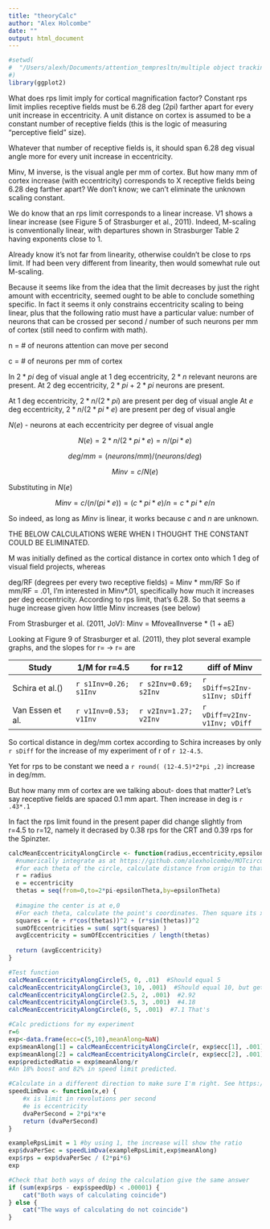 ```yaml
---
title: "theoryCalc"
author: "Alex Holcombe"
date: ""
output: html_document
---
```

```r

#setwd(
#  "/Users/alexh/Documents/attention_tempresltn/multiple object tracking/newTraj/newTraj_repo/analysis"
#)
library(ggplot2)
```

What does rps limit imply for cortical magnification factor?
Constant rps limit implies receptive fields must be 6.28 deg (2pi) farther apart for every unit increase in eccentricity. 
A unit distance on cortex is assumed to be a constant number of receptive fields (this is the logic of measuring "perceptive field" size).

Whatever that number of receptive fields is, it should span 6.28 deg visual angle more for every unit increase in eccentricity.

Minv, M inverse, is the visual angle per mm of cortex. But how many mm of cortex increase (with eccentricity) corresponds to X receptive fields being 6.28 deg farther apart? We don't know; we can't eliminate the unknown scaling constant.

We do know that an rps limit corresponds to a linear increase. V1 shows a linear increase (see Figure 5 of Strasburger et al., 2011). Indeed, M-scaling is conventionally linear, with departures shown in Strasburger Table 2 having exponents close to 1.

Already know it's not far from linearity, otherwise couldn't be close to rps limit. If had been very different from linearity, then would somewhat rule out M-scaling.

Because it seems like from the idea that the limit decreases by just the right amount with eccentricity, seemed ought to be able to conclude something specific. In fact it seems it only constrains eccentricity scaling to being linear, plus that the following ratio must have a particular value: number of neurons that can be crossed per second / number of such neurons per mm of cortex (still need to confirm with math).

n = # of neurons attention can move per second

c = # of neurons per mm of cortex



In $2*pi$ deg of visual angle at 1 deg eccentricity, $2*n$ relevant neurons are present.
At 2 deg eccentricity, $2*pi$ + $2*pi$ neurons are present.

At 1 deg eccentricity, $2*n/(2*pi)$  are present per deg of visual angle
At $e$ deg eccentricity, $2*n/(2*pi*e)$ are present per deg of visual angle

$N(e)$ - neurons at each eccentricity per degree of visual angle

$$N(e) = 2*n/(2*pi*e) = n/(pi*e)$$

$$deg/mm = (neurons/mm) / (neurons/deg)$$
 
$$Minv = c/N(e)$$

Substituting in $N(e)$

$$Minv = c/(n/(pi*e)) = (c*pi*e)/n = c*pi*e/n$$

So indeed, as long as $Minv$ is linear, it works because $c$ and $n$ are unknown.


THE BELOW CALCULATIONS WERE WHEN I THOUGHT THE CONSTANT COULD BE ELIMINATED. 

M was initially defined as the cortical distance in cortex onto which 1 deg of visual field projects, whereas

deg/RF (degrees per every two receptive fields) = Minv * mm/RF
So if mm/RF = .01, I'm interested in Minv*.01, specifically how much it increases per deg eccentricity. According to rps limit, that's 6.28. So that seems a huge increase given how little Minv increases (see below)


From Strasburger et al. (2011, JoV):
Minv = MfovealInverse * (1 + aE)  

Looking at Figure 9 of Strasburger et al. (2011), they plot several example graphs, and the slopes for r= -> r= are

Study |          1/M for r=4.5 | for r=12     |  diff of Minv            
------------- | ------------- | ------------- | ------------- 
Schira et al.() |  `r s1Inv=0.26; s1Inv` | `r s2Inv=0.69; s2Inv` | `r sDiff=s2Inv-s1Inv; sDiff`
Van Essen et al. | `r v1Inv=0.53; v1Inv` | `r v2Inv=1.27; v2Inv` | `r vDiff=v2Inv-v1Inv; vDiff`

So cortical distance in deg/mm cortex according to Schira increases by only `r sDiff` for the increase of my experiment of r of `r 12-4.5`.

Yet for rps to be constant we need a `r round( (12-4.5)*2*pi ,2) ` increase in deg/mm.

But how many mm of cortex are we talking about- does that matter? Let's say receptive fields are spaced 0.1 mm apart.
Then increase in deg is `r .43*.1`

In fact the rps limit found in the present paper did change slightly from r=4.5 to r=12, namely it decrased by 0.38 rps for the CRT and 0.39 rps for the Spinzter.

```r

calcMeanEccentricityAlongCircle <- function(radius,eccentricity,epsilonTheta) {
  #numerically integrate as at https://github.com/alexholcombe/MOTcircular/blob/master/analysis/theory.md
  #for each theta of the circle, calculate distance from origin to that point
  r = radius
  e = eccentricity
  thetas = seq(from=0,to=2*pi-epsilonTheta,by=epsilonTheta)
  
  #imagine the center is at e,0
  #For each theta, calculate the point's coordinates. Then square its x and y, square root of that
  squares = (e + r*cos(thetas))^2 + (r*sin(thetas))^2
  sumOfEccentricities = sum( sqrt(squares) )
  avgEccentricity = sumOfEccentricities / length(thetas)
    
  return (avgEccentricity)
}

#Test function
calcMeanEccentricityAlongCircle(5, 0, .01)  #Should equal 5
calcMeanEccentricityAlongCircle(3, 10, .001)  #Should equal 10, but get 10.22621. Maybe that's the right answer!
calcMeanEccentricityAlongCircle(2.5, 2, .001)  #2.92
calcMeanEccentricityAlongCircle(3.5, 3, .001)  #4.18
calcMeanEccentricityAlongCircle(6, 5, .001)  #7.1 That's 

#Calc predictions for my experiment
r=6
exp<-data.frame(ecc=c(5,10),meanAlong=NaN)
exp$meanAlong[1] = calcMeanEccentricityAlongCircle(r, exp$ecc[1], .001)
exp$meanAlong[2] = calcMeanEccentricityAlongCircle(r, exp$ecc[2], .001)
exp$predictedRatio = exp$meanAlong/r
#An 18% boost and 82% in speed limit predicted.

#Calculate in a different direction to make sure I'm right. See https://github.com/alexholcombe/MOTcircular/blob/master/experiment_specific/rps_limit/theory.md
speedLimDva <- function(x,e) {
	#x is limit in revolutions per second
	#e is eccentricity
	dvaPerSecond = 2*pi*x*e
	return (dvaPerSecond)
}

exampleRpsLimit = 1 #by using 1, the increase will show the ratio
exp$dvaPerSec = speedLimDva(exampleRpsLimit,exp$meanAlong)
exp$rps = exp$dvaPerSec / (2*pi*6)
exp

#Check that both ways of doing the calculation give the same answer
if (sum(exp$rps - exp$speedUp) < .00001) {
	cat("Both ways of calculating coincide")
} else {
	cat("The ways of calculating do not coincide")
}

```

